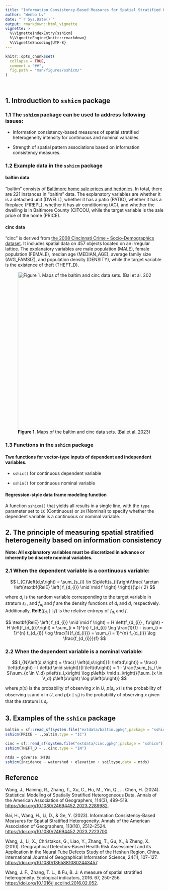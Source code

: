 ```yaml
---
title: "Information Consistency-Based Measures for Spatial Stratified Heterogeneity"
author: "Wenbo Lv"
date: "`r Sys.Date()`"
output: rmarkdown::html_vignette
vignette: >
  %\VignetteIndexEntry{sshicm}
  %\VignetteEngine{knitr::rmarkdown}
  %\VignetteEncoding{UTF-8}
---
```


```r
knitr::opts_chunk$set(
  collapse = TRUE,
  comment = "##",
  fig.path = "man/figures/sshicm/"
)
```

&nbsp; 

## 1. Introduction to `sshicm` package

### 1.1 The `sshicm` package can be used to address following issues:

- Information consistency-based measures of spatial stratified heterogeneity intensity for continuous and nominal variables.

- Strength of spatial pattern associations based on information consistency measures.

### 1.2 Example data in the `sshicm` package

#### baltim data

"baltim" consists of [Baltimore home sale prices and hedonics][5]. In total, there are 221 instances in "baltim" data. The explanatory variables are whether it is a detached unit (DWELL), whether it has a patio (PATIO), whether it has a fireplace (FIREPL), whether it has air conditioning (AC), and whether the dwelling is in Baltimore County (CITCOU, while the target variable is the sale price of the home (PRICE).


#### cinc data

"cinc" is derived from [the 2008 Cincinnati Crime + Socio-Demographics dataset][6]. It includes spatial data on 457 objects located on an irregular lattice. The explanatory variables are male population (MALE), female population (FEMALE), median age (MEDIAN_AGE), average family size (AVG_FAMSIZ), and population density (DENSITY), while the target variable is the existence of theft (THEFT_D).

![**Figure 1**. Maps of the baltim and cinc data sets. ([Bai et al. 2023][2])](../man/figures/sshicm/sshicm_example_data.jpg){width=500px}

### 1.3 Functions in the `sshicm` package

#### Two functions for vector-type inputs of dependent and independent variables.

- `sshic()` for continuous dependent variable

- `sshin()` for continuous nominal variable

#### Regression-style data frame modeling function

A function `sshicm()` that yields all results in a single line, with the `type` parameter set to `IC` (Continuous) or `IN` (Nominal) to specify whether the dependent variable is a continuous or nominal variable.

## 2. The principle of measuring spatial stratified heterogeneity based on information consistency

**Note: All explanatory variables must be discretized in advance or inherently be discrete nominal variables.**

### 2.1 When the dependent variable is a continuous variable:

$$
I_{C}\left(d,s\right) = \sum_{s_{i} \in S}p\left(s_{i}\right)\frac{ \arctan \left(\textbf{RelE} \left( f_{d_{i}} \mid \mid  f \right) \right)}{\pi / 2}
$$

where $d_i$ is the random variable corresponding to the target variable in stratum $s_i$ , and $f_{d_i}$ and $f$ are the density functions of $d_i$ and $d$, respectively. Additionally, $\textbf{RelE} \left( f_{d_{i}} \mid \mid  f \right)$ is the relative entropy of $f_{d_i}$ and $f$.

$$
\textbf{RelE} \left( f_{d_{i}} \mid \mid  f \right) = H \left(f_{d_{i}} , f\right) - H \left(f_{d_{i}}\right) = \sum_{i = 1}^{n} f_{d_{i}} \log \frac{1}{f} - \sum_{i = 1}^{n} f_{d_{i}} \log \frac{1}{f_{d_{i}}} = \sum_{i = 1}^{n} f_{d_{i}} \log \frac{f_{d_{i}}}{f}
$$

### 2.2 When the dependent variable is a nominal variable:

$$
I_{N}\left(d,s\right) = \frac{I \left(d,s\right)}{I \left(d\right)} = 
\frac{I \left(d\right) - I \left(d \mid s\right)}{I \left(d\right)} = 
1 - \frac{\sum_{s_i \in S}\sum_{x \in V_d} p\left(s_i,x\right) \log p\left(x \mid s_i\right)}{\sum_{x \in V_d} p\left(x\right) \log p\left(x\right)}
$$

where $p\left(x\right)$ is the probability of observing $x$ in $U$, $p\left(s_i,x\right)$ is the probability of observing $s_i$ and $x$ in $U$, and $p\left(x \mid s_i\right)$ is the probability of observing $x$ given that the stratum is $s_i$.


## 3. Examples of the `sshicm` package

```r
baltim = sf::read_sf(system.file("extdata/baltim.gpkg",package = "sshicm"))
sshicm(PRICE ~ .,baltim,type = "IC")
```

```r
cinc = sf::read_sf(system.file("extdata/cinc.gpkg",package = "sshicm"))
sshicm(THEFT_D ~ .,cinc,type = "IN")
```

```r
ntds = gdverse::NTDs
sshicm(incidence ~ watershed + elevation + soiltype,data = ntds)
```


## Reference



Wang, J., Haining, R., Zhang, T., Xu, C., Hu, M., Yin, Q., … Chen, H. (2024). Statistical Modeling of Spatially Stratified Heterogeneous Data. Annals of the American Association of Geographers, 114(3), 499–519. [https://doi.org/10.1080/24694452.2023.2289982][1].

Bai, H., Wang, H., Li, D., & Ge, Y. (2023). Information Consistency-Based Measures for Spatial Stratified Heterogeneity. Annals of the American Association of Geographers, 113(10), 2512–2524. [https://doi.org/10.1080/24694452.2023.2223700][2].

Wang, J., Li, X., Christakos, G., Liao, Y., Zhang, T., Gu, X., & Zheng, X. (2010). Geographical Detectors‐Based Health Risk Assessment and its Application in the Neural Tube Defects Study of the Heshun Region, China. International Journal of Geographical Information Science, 24(1), 107–127. [https://doi.org/10.1080/13658810802443457][3].

Wang, J. F., Zhang, T. L., & Fu, B. J. A measure of spatial stratified heterogeneity. Ecological indicators, 2016. 67, 250-256. [https://doi.org/10.1016/j.ecolind.2016.02.052][4].



&nbsp; 

[1]: https://doi.org/10.1080/24694452.2023.2289982
[2]: https://doi.org/10.1080/24694452.2023.2223700
[3]: https://doi.org/10.1080/13658810802443457
[4]: https://doi.org/10.1016/j.ecolind.2016.02.052
[5]: https://geodacenter.github.io/data-and-lab/baltim/
[6]: https://geodacenter.github.io/data-and-lab/walnut_hills/

&nbsp; 
&nbsp; 
